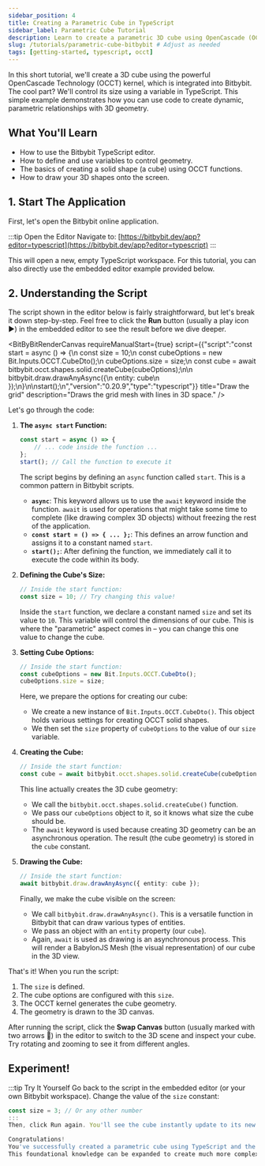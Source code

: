 ```yaml
---
sidebar_position: 4
title: Creating a Parametric Cube in TypeScript
sidebar_label: Parametric Cube Tutorial
description: Learn to create a parametric 3D cube using OpenCascade (OCCT) and TypeScript in the Bitbybit environment.
slug: /tutorials/parametric-cube-bitbybit # Adjust as needed
tags: [getting-started, typescript, occt]
---
```



In this short tutorial, we'll create a 3D cube using the powerful OpenCascade Technology (OCCT) kernel, which is integrated into Bitbybit. The cool part? We'll control its size using a variable in TypeScript. This simple example demonstrates how you can use code to create dynamic, parametric relationships with 3D geometry.

## What You'll Learn

*   How to use the Bitbybit TypeScript editor.
*   How to define and use variables to control geometry.
*   The basics of creating a solid shape (a cube) using OCCT functions.
*   How to draw your 3D shapes onto the screen.

## 1. Start The Application

First, let's open the Bitbybit online application.

:::tip Open the Editor
Navigate to: [https://bitbybit.dev/app?editor=typescript](https://bitbybit.dev/app?editor=typescript)
:::

This will open a new, empty TypeScript workspace. For this tutorial, you can also directly use the embedded editor example provided below.

## 2. Understanding the Script

The script shown in the editor below is fairly straightforward, but let's break it down step-by-step. Feel free to click the **Run** button (usually a play icon ▶️) in the embedded editor to see the result before we dive deeper.


<BitByBitRenderCanvas
  requireManualStart={true}
  script={{"script":"const start = async () => {\n    const size = 10;\n    const cubeOptions = new Bit.Inputs.OCCT.CubeDto();\n    cubeOptions.size = size;\n    const cube = await bitbybit.occt.shapes.solid.createCube(cubeOptions);\n\n    bitbybit.draw.drawAnyAsync({\n        entity: cube\n    });\n}\n\nstart();\n","version":"0.20.9","type":"typescript"}}
  title="Draw the grid"
  description="Draws the grid mesh with lines in 3D space."
/>

Let's go through the code:

1.  **The `async start` Function:**
    ```typescript
    const start = async () => {
        // ... code inside the function ...
    };
    start(); // Call the function to execute it
    ```
    The script begins by defining an `async` function called `start`. This is a common pattern in Bitbybit scripts.
    *   **`async`**: This keyword allows us to use the `await` keyword inside the function. `await` is used for operations that might take some time to complete (like drawing complex 3D objects) without freezing the rest of the application.
    *   **`const start = () => { ... };`**: This defines an arrow function and assigns it to a constant named `start`.
    *   **`start();`**: After defining the function, we immediately call it to execute the code within its body.

2.  **Defining the Cube's Size:**
    ```typescript
    // Inside the start function:
    const size = 10; // Try changing this value!
    ```
    Inside the `start` function, we declare a constant named `size` and set its value to `10`. This variable will control the dimensions of our cube. This is where the "parametric" aspect comes in – you can change this one value to change the cube.

3.  **Setting Cube Options:**
    ```typescript
    // Inside the start function:
    const cubeOptions = new Bit.Inputs.OCCT.CubeDto();
    cubeOptions.size = size;
    ```
    Here, we prepare the options for creating our cube:
    *   We create a new instance of `Bit.Inputs.OCCT.CubeDto()`. This object holds various settings for creating OCCT solid shapes.
    *   We then set the `size` property of `cubeOptions` to the value of our `size` variable.

4.  **Creating the Cube:**
    ```typescript
    // Inside the start function:
    const cube = await bitbybit.occt.shapes.solid.createCube(cubeOptions);
    ```
    This line actually creates the 3D cube geometry:
    *   We call the `bitbybit.occt.shapes.solid.createCube()` function.
    *   We pass our `cubeOptions` object to it, so it knows what size the cube should be.
    *   The `await` keyword is used because creating 3D geometry can be an asynchronous operation. The result (the cube geometry) is stored in the `cube` constant.

5.  **Drawing the Cube:**
    ```typescript
    // Inside the start function:
    await bitbybit.draw.drawAnyAsync({ entity: cube });
    ```
    Finally, we make the cube visible on the screen:
    *   We call `bitbybit.draw.drawAnyAsync()`. This is a versatile function in Bitbybit that can draw various types of entities.
    *   We pass an object with an `entity` property (our `cube`).
    *   Again, `await` is used as drawing is an asynchronous process. This will render a BabylonJS Mesh (the visual representation) of our cube in the 3D view.

That's it! When you run the script:
1.  The `size` is defined.
2.  The cube options are configured with this `size`.
3.  The OCCT kernel generates the cube geometry.
4.  The geometry is drawn to the 3D canvas.

After running the script, click the **Swap Canvas** button (usually marked with two arrows 🔁) in the editor to switch to the 3D scene and inspect your cube. Try rotating and zooming to see it from different angles.

## Experiment!

:::tip Try It Yourself
Go back to the script in the embedded editor (or your own Bitbybit workspace).
Change the value of the `size` constant:
```typescript
const size = 3; // Or any other number
:::
Then, click Run again. You'll see the cube instantly update to its new size! This is the power of parametric modeling.

Congratulations!
You've successfully created a parametric cube using TypeScript and the OpenCascade Technology kernel within Bitbybit. You've learned how to define variables, use them to control geometric properties, and visualize the results.
This foundational knowledge can be expanded to create much more complex parametric designs!